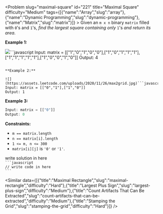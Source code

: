 
<Problem slug="maximal-square" id="221" title="Maximal Square" difficulty="Medium" tags={[{"name":"Array","slug":"array"},{"name":"Dynamic Programming","slug":"dynamic-programming"},{"name":"Matrix","slug":"matrix"}]} >
    Given an `m x n` binary `matrix` filled with `0`'s and `1`'s, _find the largest square containing only_ `1`'s _and return its area_.

**Example 1:**

![](https://assets.leetcode.com/uploads/2020/11/26/max1grid.jpg)```javascript 
Input: matrix = [["1","0","1","0","0"],["1","0","1","1","1"],["1","1","1","1","1"],["1","0","0","1","0"]]
Output: 4
```

**Example 2:**

![](https://assets.leetcode.com/uploads/2020/11/26/max2grid.jpg)```javascript 
Input: matrix = [["0","1"],["1","0"]]
Output: 1
```

**Example 3:**

```javascript 
Input: matrix = [["0"]]
Output: 0
```

**Constraints:**

*   `m == matrix.length`
*   `n == matrix[i].length`
*   `1 <= m, n <= 300`
*   `matrix[i][j]` is `'0'` or `'1'`.
</Problem >

<Solution>
write solution in here
</Solution>

<Code>
```javascript
// write code in here
```
</Code>

<Similar data={[{"title":"Maximal Rectangle","slug":"maximal-rectangle","difficulty":"Hard"},{"title":"Largest Plus Sign","slug":"largest-plus-sign","difficulty":"Medium"},{"title":"Count Artifacts That Can Be Extracted","slug":"count-artifacts-that-can-be-extracted","difficulty":"Medium"},{"title":"Stamping the Grid","slug":"stamping-the-grid","difficulty":"Hard"}]} />

